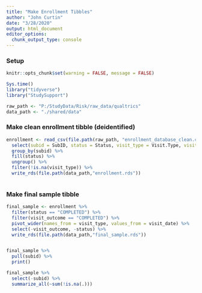 ```yaml
---
title: "Make Enrollment Tibbles"
author: "John Curtin"
date: "3/28/2020"
output: html_document
editor_options: 
  chunk_output_type: console
---
```


### Setup
```r
knitr::opts_chunk$set(warning = FALSE, message = FALSE)
```

```r
Sys.time()
library("tidyverse")
library("StudySupport")

raw_path <- "P:/StudyData/Risk/raw_data/qualtrics"
data_path <- "./shared/data"
```

### Make clean enrollment tibble (deidentified)
```r
enrollment <- read_csv(file.path(raw_path, "enrollment_database_clean.csv")) %>%
  select(subid = SubID, status = Status, visit_type = Visit.Type, visit_date = Visit.Date, visit_outcome = Visit.Outcome) %>%
  group_by(subid) %>%
  fill(status) %>%
  ungroup() %>%
  filter(!is.na(visit_type)) %>%
  write_rds(file.path(data_path,"enrollment.rds"))  
  
```


### Make final sample tibble
```r
final_sample <- enrollment %>% 
  filter(status == "COMPLETED") %>%
  filter(visit_outcome == "COMPLETED") %>%
  pivot_wider(names_from = visit_type, values_from = visit_date) %>%
  select(-visit_outcome, -status) %>%
  write_rds(file.path(data_path,"final_sample.rds"))  


final_sample %>% 
  pull(subid) %>% 
  print()

final_sample %>% 
  select(-subid) %>% 
  summarize_all(~sum(!is.na(.)))
```